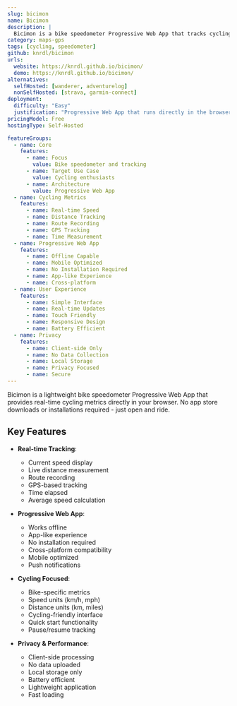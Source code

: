 ```yaml
---
slug: bicimon
name: Bicimon
description: |
  Bicimon is a bike speedometer Progressive Web App that tracks cycling speed, distance, and routes using GPS, providing real-time cycling metrics without requiring app installation.
category: maps-gps
tags: [cycling, speedometer]
github: knrdl/bicimon
urls:
  website: https://knrdl.github.io/bicimon/
  demo: https://knrdl.github.io/bicimon/
alternatives:
  selfHosted: [wanderer, adventurelog]
  nonSelfHosted: [strava, garmin-connect]
deployment:
  difficulty: "Easy"
  justification: "Progressive Web App that runs directly in the browser, no installation required."
pricingModel: Free
hostingType: Self-Hosted

featureGroups:
  - name: Core
    features:
      - name: Focus
        value: Bike speedometer and tracking
      - name: Target Use Case
        value: Cycling enthusiasts
      - name: Architecture
        value: Progressive Web App
  - name: Cycling Metrics
    features:
      - name: Real-time Speed
      - name: Distance Tracking
      - name: Route Recording
      - name: GPS Tracking
      - name: Time Measurement
  - name: Progressive Web App
    features:
      - name: Offline Capable
      - name: Mobile Optimized
      - name: No Installation Required
      - name: App-like Experience
      - name: Cross-platform
  - name: User Experience
    features:
      - name: Simple Interface
      - name: Real-time Updates
      - name: Touch Friendly
      - name: Responsive Design
      - name: Battery Efficient
  - name: Privacy
    features:
      - name: Client-side Only
      - name: No Data Collection
      - name: Local Storage
      - name: Privacy Focused
      - name: Secure
---
```


Bicimon is a lightweight bike speedometer Progressive Web App that provides real-time cycling metrics directly in your browser. No app store downloads or installations required - just open and ride.

## Key Features

- **Real-time Tracking**:

  - Current speed display
  - Live distance measurement
  - Route recording
  - GPS-based tracking
  - Time elapsed
  - Average speed calculation

- **Progressive Web App**:

  - Works offline
  - App-like experience
  - No installation required
  - Cross-platform compatibility
  - Mobile optimized
  - Push notifications

- **Cycling Focused**:

  - Bike-specific metrics
  - Speed units (km/h, mph)
  - Distance units (km, miles)
  - Cycling-friendly interface
  - Quick start functionality
  - Pause/resume tracking

- **Privacy & Performance**:
  - Client-side processing
  - No data uploaded
  - Local storage only
  - Battery efficient
  - Lightweight application
  - Fast loading
